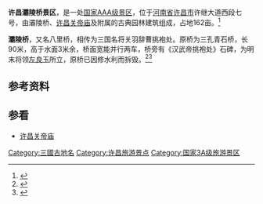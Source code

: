 {{Infobox A-level scenic spot
|name=许昌灞陵桥景区
|image=<!--图片-->
|image_size=<!--图片大小-->
|alt=<!--图片描述-->
|caption=<!--图片说明-->
|level=AAA
|district=[[河南省|河南省]][[许昌市|许昌市]]
|assess=
|location=
}}
'''许昌灞陵桥景区'''，是一处[[国家AAA级景区|国家AAA级景区]]，位于[[河南省|河南省]][[许昌市|许昌市]]许继大道西段七号，由灞陵桥、[[许昌关帝庙|许昌关帝庙]]及附属的古典园林建筑组成，占地162亩。<ref name="zf">{{cite web |url=http://www.xuchang.gov.cn/zjxc/005004/20190614/4c92f242-ee02-4720-97b3-e0e87347b6ee.html |title=走进许昌 - 名胜旅游 - 灞陵桥 |accessdate=2021-02-18 |publisher=许昌市人民政府 |dead-url=no |archive-date=2021-02-18 |archive-url=https://web.archive.org/web/20210218034308/http://www.xuchang.gov.cn/zjxc/005004/20190614/4c92f242-ee02-4720-97b3-e0e87347b6ee.html }}</ref>

'''灞陵桥'''，又名八里桥，相传为三国名将关羽辞曹挑袍处。原桥为三孔青石桥，长90米，高于水面3米余，桥面宽能并行两车，桥旁有《汉武帝挑袍处》石碑，为明末将领[[左良玉|左良玉]]所立，原桥已因修水利而拆毁。<ref>{{cite web |title=许昌灞陵桥 |url=http://www.bytravel.cn/landscape/11/xuchanglingqiao.html |accessdate=2021-02-18 |archiveurl=https://web.archive.org/web/20210218035515/http://www.bytravel.cn/landscape/11/xuchanglingqiao.html |archivedate=2021-02-18 |dead-url=no }}</ref><ref>{{cite web |title=灞陵桥 |url=http://www.blqjq.com/zyjd_read.aspx?tpid=20151119170802797 |accessdate=2021-02-18 |archiveurl=https://web.archive.org/web/20210218040415/http://www.blqjq.com/zyjd_read.aspx?tpid=20151119170802797 |archivedate=2021-02-18 |publisher=许昌市灞陵桥文物管理处 |dead-url=no }}</ref>

== 参考资料 ==
{{reflist}}

== 参看 ==
* [[许昌关帝庙|许昌关帝庙]]

{{henan-stub}}
{{DEFAULTSORT:X}}
[[Category:三國古地名|Category:三國古地名]]
[[Category:许昌旅游景点|Category:许昌旅游景点]]
[[Category:国家3A级旅游景区|Category:国家3A级旅游景区]]